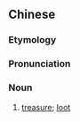 {{also|金宝}}
==Chinese==
{{zh-forms|s=金宝}}

===Etymology===
{{rfe|lang=zh}}

===Pronunciation===
{{zh-pron
|m=jīnbǎo
|c=gam1 bou2
|cat=n
}}

===Noun===
{{zh-noun}}

# {{lb|zh|literary}} [[treasure]]; [[loot]]